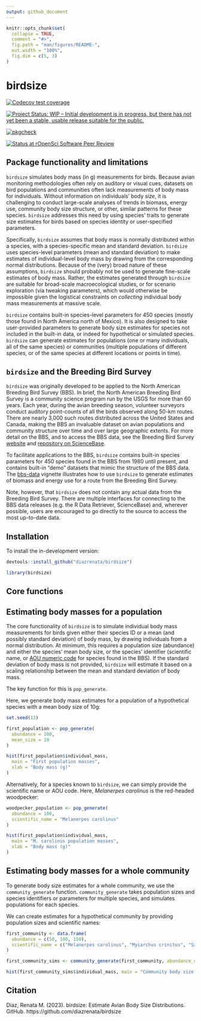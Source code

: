 ```yaml
---
output: github_document
---
```


<!-- README.md is generated from README.Rmd. Please edit that file -->

```r
knitr::opts_chunk$set(
  collapse = TRUE,
  comment = "#>",
  fig.path = "man/figures/README-",
  out.width = "100%",
  fig.dim = c(5, 3)
)
```

# birdsize


<!-- badges: start -->
[![Codecov test coverage](https://codecov.io/gh/diazrenata/birdsize/branch/main/graph/badge.svg)](https://codecov.io/gh/diazrenata/birdsize?branch=main)


[![Project Status: WIP – Initial development is in progress, but there has not yet been a stable, usable release suitable for the public.](https://www.repostatus.org/badges/latest/wip.svg)](https://www.repostatus.org/#wip)

[![pkgcheck](https://github.com/diazrenata/birdsize/workflows/pkgcheck/badge.svg)](https://github.com/diazrenata/birdsize/actions?query=workflow%3Apkgcheck)

[![Status at rOpenSci Software Peer Review](https://badges.ropensci.org/577_status.svg)](https://github.com/ropensci/software-review/issues/577)
<!-- badges: end -->

## Package functionality and limitations

`birdsize` simulates body mass (in g) measurements for birds. Because avian  monitoring methodologies often rely on auditory or visual cues, datasets on bird populations and communities often lack measurements of body mass for individuals. Without information on individuals' body *size*, it is challenging to conduct large-scale analyses of trends in biomass, energy use, community body size structure, or other, similar patterns for these species. `birdsize` addresses this need by using species' traits to generate size estimates for birds based on species identity or user-specified parameters. 

Specifically, `birdsize` assumes that body mass is normally distributed within a species, with a species-specific mean and standard deviation. `birdsize` uses species-level parameters (mean and standard deviation) to make estimates of individual-level body mass by drawing from the corresponding normal distributions. Because of the (very) broad nature of these assumptions,  `birdsize` should probably not be used to generate fine-scale estimates of body mass. Rather, the estimates generated through `birdsize` are suitable for broad-scale macroecological studies, or for scenario exploration (via tweaking parameters), which would otherwise be impossible given the logistical constraints on _collecting_ individual body mass measurements at massive scale. 

`birdsize` contains built-in species-level parameters for 450 species (mostly those found in North America north of Mexico). It is also designed to take user-provided parameters to generate body size estimates for species not included in the built-in data, or indeed for hypothetical or simulated species. `birdsize` can generate estimates for populations (one or many individuals, all of the same species) or communities (multiple populations of different species, or of the same species at different locations or points in time). 


## `birdsize` and the Breeding Bird Survey

`birdsize` was originally developed to be applied to the North American Breeding Bird Survey (BBS). In brief, the North American Breeding Bird Survey is a community science program run by the USGS for more than 60 years. Each year, during the avian breeding season, volunteer surveyors conduct auditory point-counts of all the birds observed along 50-km routes. There are nearly 3,000 such routes distributed across the United States and Canada, making the BBS an invaluable dataset on avian populations and community structure over time and over large geographic extents. For more detail on the BBS, and to access the BBS data, see the Breeding Bird Survey [website](https://www.pwrc.usgs.gov/bbs/) and [repository on ScienceBase](https://doi.org/10.5066/P9J6QUF6). 

To facilitate applications to the BBS, `birdsize` contains built-in species parameters for 450 species found in the BBS from 1980 until present, and contains built-in "demo" datasets that mimic the structure of the BBS data. The [bbs-data]() vignette illustrates how to use `birdsize` to generate estimates of biomass and energy use for a route from the Breeding Bird Survey. 

Note, however, that `birdsize` does not contain any actual data from the Breeding Bird Survey. There are multiple interfaces for connecting to the BBS data releases (e.g. the R Data Retriever, ScienceBase) and, wherever possible, users are encouraged to go directly to the source to access the most up-to-date data. 


## Installation

To install the in-development version:

```r
devtools::install_github("diazrenata/birdsize")
```

```r
library(birdsize)
```

## Core functions

## Estimating body masses for a population

The core functionality of `birdsize` is to simulate individual body mass measurements for birds given either their species ID or a mean (and possibly standard deviation) of body mass, by drawing individuals from a normal distribution. At minimum, this requires a population size (abundance) and either the species' mean body size, or the species' identifier (scientific name, or [AOU numeric code](https://www.pwrc.usgs.gov/bbs/specieslist.html) for species found in the BBS). If the standard deviation of body mass is not provided, `birdsize` will estimate it based on a scaling relationship between the mean and standard deviation of body mass. 

The key function for this is `pop_generate`. 

Here, we generate body mass estimates for a population of a hypothetical species with a mean body size of 10g:

```r
set.seed(13)

first_population <- pop_generate(
  abundance = 100,
  mean_size = 10
)

hist(first_population$individual_mass,
  main = "First population masses",
  xlab = "Body mass (g)"
)
```


Alternatively, for a species known to `birdsize`, we can simply provide the scientific name or AOU code. Here, _Melanerpes carolinus_ is the red-headed woodpecker:

```r
woodpecker_population <- pop_generate(
  abundance = 100,
  scientific_name = "Melanerpes carolinus"
)

hist(first_population$individual_mass,
  main = "M. carolinus population masses",
  xlab = "Body mass (g)"
)
```



## Estimating body masses for a whole community

To generate body size estimates for a whole community, we use the `community_generate` function. `community_generate` takes population sizes and species identifiers or parameters for multiple species, and simulates populations for each species.

We can create estimates for a hypothetical community by providing population sizes and scientific names:

```r
first_community <- data.frame(
  abundance = c(50, 100, 150),
  scientific_name = c("Melanerpes carolinus", "Myiarchus crinitus", "Sayornis phoebe")
)

first_community_sims <- community_generate(first_community, abundance_column_name = "abundance")

hist(first_community_sims$individual_mass, main = "Community body size distribution", xlab = "Body mass", breaks = 50)
```

## Citation

Diaz, Renata M. (2023). birdsize: Estimate Avian Body Size
  Distributions. GitHub. https://github.com/diazrenata/birdsize 
